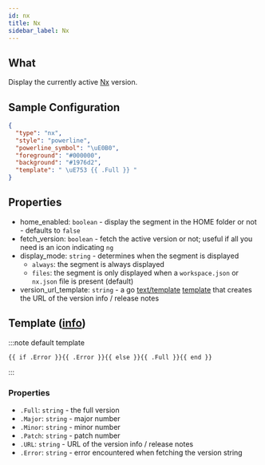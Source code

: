 ```yaml
---
id: nx
title: Nx
sidebar_label: Nx
---
```


## What

Display the currently active [Nx][nx-docs] version.

## Sample Configuration

```json
{
  "type": "nx",
  "style": "powerline",
  "powerline_symbol": "\uE0B0",
  "foreground": "#000000",
  "background": "#1976d2",
  "template": " \uE753 {{ .Full }} "
}
```

## Properties

- home_enabled: `boolean` - display the segment in the HOME folder or not - defaults to `false`
- fetch_version: `boolean` - fetch the active version or not; useful if all you need is an icon indicating `ng`
- display_mode: `string` - determines when the segment is displayed
  - `always`: the segment is always displayed
  - `files`: the segment is only displayed when a `workspace.json` or `nx.json` file is present (default)
- version_url_template: `string` - a go [text/template][go-text-template] [template][templates] that creates
  the URL of the version info / release notes

## Template ([info][templates])

:::note default template

```template
{{ if .Error }}{{ .Error }}{{ else }}{{ .Full }}{{ end }}
```

:::

### Properties

- `.Full`: `string` - the full version
- `.Major`: `string` - major number
- `.Minor`: `string` - minor number
- `.Patch`: `string` - patch number
- `.URL`: `string` - URL of the version info / release notes
- `.Error`: `string` - error encountered when fetching the version string

[go-text-template]: https://golang.org/pkg/text/template/
[templates]: /docs/configuration/templates
[nx-docs]: https://nx.dev
